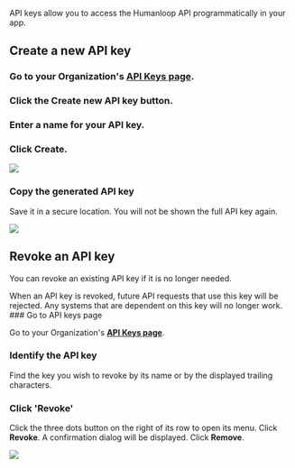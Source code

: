 API keys allow you to access the Humanloop API programmatically in your app.

## Create a new API key

<Steps>

### Go to your Organization's **[API Keys page](https://app.humanloop.com/account/api-keys)**.

### Click the **Create new API key** button.

### Enter a name for your API key.

### Click **Create**.

<img src="../../assets/images/7303feb-image.png" />

### Copy the generated API key

Save it in a secure location. You will not be shown the full API key again.

<img src="../../assets/images/912cb23-image.png" />

</Steps>

## Revoke an API key

You can revoke an existing API key if it is no longer needed.

<Warning title="This may break production systems">
  When an API key is revoked, future API requests that use this key will be
  rejected. Any systems that are dependent on this key will no longer work.
</Warning>

<Steps>
  ### Go to API keys page

Go to your Organization's **[API Keys
page](https://app.humanloop.com/account/api-keys)**.

### Identify the API key

Find the key you wish to revoke by its name or by the displayed trailing characters.

### Click 'Revoke'

Click the three dots button on the right of its row to open its menu.
Click **Revoke**.
A confirmation dialog will be displayed. Click **Remove**.

<img src="../../assets/images/f6c6a32-image.png" />
</Steps>
